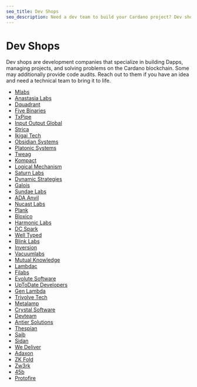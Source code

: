 ```yaml
---
seo_title: Dev Shops
seo_description: Need a dev team to build your Cardano project? Dev shops build Dapps on Cardano, write smart contracts, manage projects, and solve problems.
---
```


# Dev Shops

Dev shops are development companies that specialize in building Dapps, managing projects, and solving problems on the Cardano blockchain. Some may additionally provide code audits. Reach out to them if you have an idea and need a technical team to bring it to life.

- [Mlabs](https://mlabs.city/)
- [Anastasia Labs](https://anastasialabs.com/)
- [Dquadrant](https://dquadrant.com/)
- [Five Binaries](https://fivebinaries.com/)
- [TxPipe](https://txpipe.io/)
- [Input Output Global](https://iohk.io/)
- [Strica](https://strica.io/)
- [Ikigai Tech](https://ikigaitech.org/)
- [Obsidian Systems](https://obsidian.systems/)
- [Platonic Systems](https://platonic.systems/)
- [Tweag](https://www.tweag.io/)
- [Kompact](https://kompact.io/)
- [Logical Mechanism](https://www.logicalmechanism.io/)
- [Saturn Labs](https://saturnlabs.org/)
- [Dynamic Strategies](https://dynamicstrategies.io/)
- [Galois](https://galois.com/)
- [Sundae Labs](https://sundae.fi/)
- [ADA Anvil](https://ada-anvil.io/)
- [Nucast Labs](https://www.nucastlabs.com/)
- [Plank](https://www.joinplank.com/)
- [Bloxico](https://bloxico.com/)
- [Harmonic Labs](https://www.harmoniclabs.tech/)
- [DC Spark](https://www.dcspark.io/)
- [Well Typed](https://www.well-typed.com/)
- [Blink Labs](https://blinklabs.io/)
- [Inversion](https://inversion.dev/)
- [Vacuumlabs](https://vacuumlabs.com/)
- [Mutual Knowledge](https://mukn.com/)
- [Lambdac](https://lambdac.dev/)
- [Filabs](https://www.filabs.dev/)
- [Evolute Software](https://evolute.software/)
- [UpToDate Developers](https://uptodatedevelopers.com/)
- [Gen Lambda](https://www.genlambda.com/)
- [Trivolve Tech](https://trivolvetech.com/)
- [Metalamp](https://metalamp.io/)
- [Crystal Software](http://www.crystal.infinityfreeapp.com/?i=2)
- [Devteam](https://www.devteam.inc/)
- [Antier Solutions](https://www.antiersolutions.com/)
- [Thespian](https://thespian.eu/)
- [Saib](https://saib.dev/)
- [Sidan](https://sidan.io/)
- [We Deliver](https://we-deliver.io/)
- [Adaxon](https://adaxon.io/)
- [ZK Fold](https://zkfold.io/)
- [Zw3rk](https://zw3rk.com/)
- [45b](https://45b.io/)
- [Protofire](https://protofire.io/)
